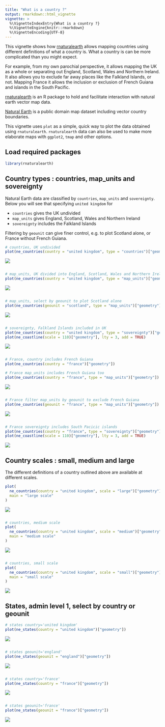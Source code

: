 ```yaml
---
title: "What is a country ?"
output: rmarkdown::html_vignette
vignette: >
  %\VignetteIndexEntry{What is a country ?}
  %\VignetteEngine{knitr::rmarkdown}
  %\VignetteEncoding{UTF-8}                                              
---
```




This vignette shows how [rnaturalearth](https://github.com/ropensci/rnaturalearth) allows mapping countries using different definitions of what a country is. What a country is can be more complicated than you might expect.

For example, from my own parochial perspective, it allows mapping the UK as a whole or separating out England, Scotland, Wales and Northern Ireland. It also allows you to exclude far away places like the Falkland Islands, or not. Mapping France it allows the inclusion or exclusion of French Guiana and islands in the South Pacific.

[rnaturalearth](https://github.com/ropensci/rnaturalearth) is an R package to hold and facilitate interaction with natural earth vector map data.

[Natural Earth](https://www.naturalearthdata.com/) is a public domain map dataset including vector country boundaries.

This vignette uses `plot` as a simple, quick way to plot the data obtained using `rnaturalearth`. `rnaturalearth` data can also be used to make more elaborate maps with `ggplot2`, `tmap` and other options.

## Load required packages


```r
library(rnaturalearth)
```

## Country types : countries, map_units and sovereignty
Natural Earth data are classified by `countries`, `map_units` and `sovereignty`. Below you will see that specifying `united kingdom` for

- `countries` gives the UK undivided
- `map_units` gives England, Scotland, Wales and Northern Ireland
- `sovereignty` includes the Falkland Islands

Filtering by `geounit` can give finer control, e.g. to plot Scotland alone, or France without French Guiana.


```r
# countries, UK undivided
plot(ne_countries(country = "united kingdom", type = "countries")["geometry"])
```

![](what-is-a-country.Rmd-3-1.png)

```r

# map_units, UK divided into England, Scotland, Wales and Northern Ireland
plot(ne_countries(country = "united kingdom", type = "map_units")["geometry"])
```

![](what-is-a-country.Rmd-3-2.png)

```r

# map_units, select by geounit to plot Scotland alone
plot(ne_countries(geounit = "scotland", type = "map_units")["geometry"])
```

![](what-is-a-country.Rmd-3-3.png)

```r

# sovereignty, Falkland Islands included in UK
plot(ne_countries(country = "united kingdom", type = "sovereignty")["geometry"], col = "red")
plot(ne_coastline(scale = 110)["geometry"], lty = 3, add = TRUE)
```

![](what-is-a-country.Rmd-3-4.png)

```r

# France, country includes French Guiana
plot(ne_countries(country = "france")["geometry"])

# France map_units includes French Guiana too
plot(ne_countries(country = "france", type = "map_units")["geometry"])
```

![](what-is-a-country.Rmd-3-5.png)

```r

# France filter map_units by geounit to exclude French Guiana
plot(ne_countries(geounit = "france", type = "map_units")["geometry"])
```

![](what-is-a-country.Rmd-3-6.png)

```r

# France sovereignty includes South Pacicic islands
plot(ne_countries(country = "france", type = "sovereignty")["geometry"], col = "red")
plot(ne_coastline(scale = 110)["geometry"], lty = 3, add = TRUE)
```

![](what-is-a-country.Rmd-3-7.png)

## Country scales : small, medium and large

The different definitions of a country outlined above are available at different scales.


```r
plot(
  ne_countries(country = "united kingdom", scale = "large")["geometry"],
  main = "large scale"
)
```

![](what-is-a-country.Rmd-4-1.png)

```r

# countries, medium scale
plot(
  ne_countries(country = "united kingdom", scale = "medium")["geometry"],
  main = "medium scale"
)
```

![](what-is-a-country.Rmd-4-2.png)

```r

# countries, small scale
plot(
  ne_countries(country = "united kingdom", scale = "small")["geometry"],
  main = "small scale"
)
```

![](what-is-a-country.Rmd-4-3.png)

## States, admin level 1, select by country or geounit


```r
# states country='united kingdom'
plot(ne_states(country = "united kingdom")["geometry"])
```

![](what-is-a-country.Rmd-5-1.png)

```r

# states geounit='england'
plot(ne_states(geounit = "england")["geometry"])
```

![](what-is-a-country.Rmd-5-2.png)

```r

# states country='france'
plot(ne_states(country = "france")["geometry"])
```

![](what-is-a-country.Rmd-5-3.png)

```r

# states geounit='france'
plot(ne_states(geounit = "france")["geometry"])
```

![](what-is-a-country.Rmd-5-4.png)


